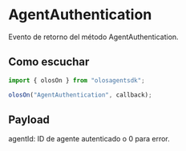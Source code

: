 # AgentAuthentication

Evento de retorno del método AgentAuthentication.

## Como escuchar

```js copy
import { olosOn } from "olosagentsdk";

olosOn("AgentAuthentication", callback);
```

## Payload

agentId: ID de agente autenticado o 0 para error.
